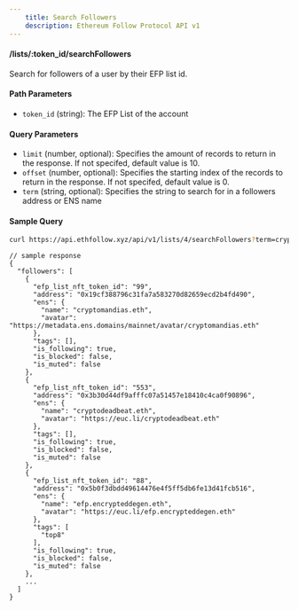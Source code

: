 ```yaml
---
    title: Search Followers
    description: Ethereum Follow Protocol API v1
---
```


#### /lists/\:token_id/searchFollowers

Search for followers of a user by their EFP list id.

#### Path Parameters

- `token_id` (string): The EFP List of the account

#### Query Parameters

- `limit` (number, optional): Specifies the amount of records to return in the response. If not specifed, default value is 10.
- `offset` (number, optional): Specifies the starting index of the records to return in the response. If not specifed, default value is 0.
- `term` (string, optional): Specifies the string to search for in a followers address or ENS name

#### Sample Query

```sh
curl https://api.ethfollow.xyz/api/v1/lists/4/searchFollowers?term=crypt
```

```jsonc
// sample response
{
  "followers": [
    {
      "efp_list_nft_token_id": "99",
      "address": "0x19cf388796c31fa7a583270d82659ecd2b4fd490",
      "ens": {
        "name": "cryptomandias.eth",
        "avatar": "https://metadata.ens.domains/mainnet/avatar/cryptomandias.eth"
      },
      "tags": [],
      "is_following": true,
      "is_blocked": false,
      "is_muted": false
    },
    {
      "efp_list_nft_token_id": "553",
      "address": "0x3b30d44df9afffc07a51457e18410c4ca0f90896",
      "ens": {
        "name": "cryptodeadbeat.eth",
        "avatar": "https://euc.li/cryptodeadbeat.eth"
      },
      "tags": [],
      "is_following": true,
      "is_blocked": false,
      "is_muted": false
    },
    {
      "efp_list_nft_token_id": "88",
      "address": "0x5b0f3dbdd49614476e4f5ff5db6fe13d41fcb516",
      "ens": {
        "name": "efp.encrypteddegen.eth",
        "avatar": "https://euc.li/efp.encrypteddegen.eth"
      },
      "tags": [
        "top8"
      ],
      "is_following": true,
      "is_blocked": false,
      "is_muted": false
    },
    ...
  ]
}
```
